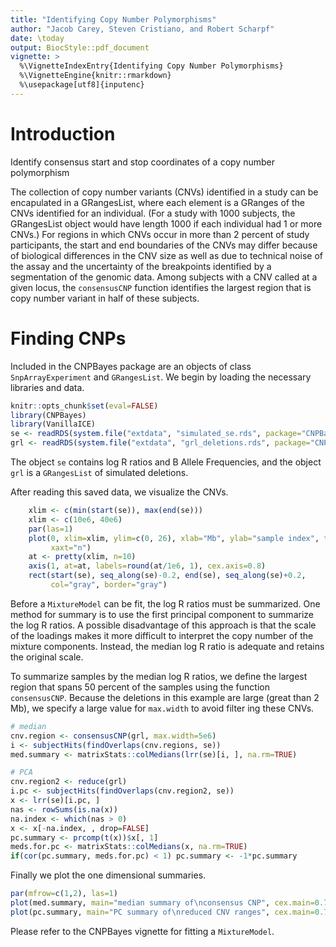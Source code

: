 ```yaml
---
title: "Identifying Copy Number Polymorphisms"
author: "Jacob Carey, Steven Cristiano, and Robert Scharpf"
date: \today
output: BiocStyle::pdf_document
vignette: >
  %\VignetteIndexEntry{Identifying Copy Number Polymorphisms}
  %\VignetteEngine{knitr::rmarkdown}
  %\usepackage[utf8]{inputenc} 
---
```


# Introduction

Identify consensus start and stop coordinates of a copy number
polymorphism

The collection of copy number variants (CNVs) identified in a study
can be encapulated in a GRangesList, where each element is a GRanges
of the CNVs identified for an individual.  (For a study with 1000
subjects, the GRangesList object would have length 1000 if each
individual had 1 or more CNVs.)  For regions in which CNVs occur in
more than 2 percent of study participants, the start and end
boundaries of the CNVs may differ because of biological differences in
the CNV size as well as due to technical noise of the assay and the
uncertainty of the breakpoints identified by a segmentation of the
genomic data.  Among subjects with a CNV called at a given locus, the
`consensusCNP` function identifies the largest region that is copy
number variant in half of these subjects.

# Finding CNPs
Included in the CNPBayes package are an objects of class `SnpArrayExperiment`
and `GRangesList`. We begin by loading the necessary libraries and data.

```r
knitr::opts_chunk$set(eval=FALSE)
library(CNPBayes)
library(VanillaICE)
se <- readRDS(system.file("extdata", "simulated_se.rds", package="CNPBayes"))
grl <- readRDS(system.file("extdata", "grl_deletions.rds", package="CNPBayes"))
```

The object `se` contains log R ratios and B Allele Frequencies, and the object
`grl` is a `GRangesList` of simulated deletions. 

After reading this saved data, we visualize the CNVs.

```r
    xlim <- c(min(start(se)), max(end(se)))
    xlim <- c(10e6, 40e6)
    par(las=1)
    plot(0, xlim=xlim, ylim=c(0, 26), xlab="Mb", ylab="sample index", type="n",
         xaxt="n")
    at <- pretty(xlim, n=10)
    axis(1, at=at, labels=round(at/1e6, 1), cex.axis=0.8)
    rect(start(se), seq_along(se)-0.2, end(se), seq_along(se)+0.2,
         col="gray", border="gray")
```

Before a `MixtureModel` can be fit, the log R ratios must be summarized. One
method for summary is to use the first principal component to summarize the log
R ratios. A possible disadvantage of this approach is that the scale of the
loadings makes it more difficult to interpret the copy number of the mixture
components. Instead, the median log R ratio is adequate and retains the
original scale.

To summarize samples by the median log R ratios, we define the largest region
that spans 50 percent of the samples using the function `consensusCNP`. Because
the deletions in this example are large (great than 2 Mb), we specify a large
value for `max.width` to avoid filter ing these CNVs.

```r
# median
cnv.region <- consensusCNP(grl, max.width=5e6)
i <- subjectHits(findOverlaps(cnv.regions, se))
med.summary <- matrixStats::colMedians(lrr(se)[i, ], na.rm=TRUE)

# PCA
cnv.region2 <- reduce(grl)
i.pc <- subjectHits(findOverlaps(cnv.region2, se))
x <- lrr(se)[i.pc, ]
nas <- rowSums(is.na(x))
na.index <- which(nas > 0)
x <- x[-na.index, , drop=FALSE]
pc.summary <- prcomp(t(x))$x[, 1]
meds.for.pc <- matrixStats::colMedians(x, na.rm=TRUE)
if(cor(pc.summary, meds.for.pc) < 1) pc.summary <- -1*pc.summary
```

Finally we plot the one dimensional summaries.

```r
par(mfrow=c(1,2), las=1)
plot(med.summary, main="median summary of\nconsensus CNP", cex.main=0.7, pch=20)
plot(pc.summary, main="PC summary of\nreduced CNV ranges", cex.main=0.7, pch=20)
```

Please refer to the CNPBayes vignette for fitting a `MixtureModel`.

